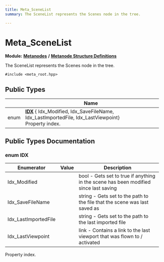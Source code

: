 ```yaml
---
title: Meta_SceneList
summary: The SceneList represents the Scenes node in the tree. 

---
```


# Meta_SceneList

**Module:** **[Metanodes](../Modules/group__api__metanodes.mdx)** **/** **[Metanode Structure Definitions](../Modules/group__api__metadefs.mdx)**



The SceneList represents the Scenes node in the tree. 


`#include <meta_root.hpp>`

## Public Types

|                | Name           |
| -------------- | -------------- |
| enum| **[IDX](../Classes/struct_meta___scene_list.mdx#enum-idx)** { Idx_Modified, Idx_SaveFileName, Idx_LastImportedFile, Idx_LastViewpoint}<br />Property index.  |

## Public Types Documentation

### enum IDX

| Enumerator | Value | Description |
| ---------- | ----- | ----------- |
| Idx_Modified | | bool - Gets set to true if anything in the scene has been modified since last saving   |
| Idx_SaveFileName | | string - Gets set to the path to the file that the scene was last saved as   |
| Idx_LastImportedFile | | string - Gets set to the path to the last imported file   |
| Idx_LastViewpoint | | link - Contains a link to the last viewport that was flown to / activated   |



Property index. 

